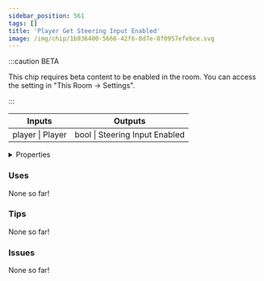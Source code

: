 ```yaml
---
sidebar_position: 561
tags: []
title: 'Player Get Steering Input Enabled'
image: /img/chip/1b936400-5666-42f6-8d7e-8f0957efebce.svg
---
```




:::caution BETA

This chip requires beta content to be enabled in the room. You can access the setting in "This Room -> Settings".

:::

<IChip uuid="1b936400-5666-42f6-8d7e-8f0957efebce"/>

<table><thead><tr><th>Inputs</th><th>Outputs</th></tr></thead><tbody><tr><td>player | Player</td><td>bool | Steering Input Enabled</td></tr></tbody></table>

<details>
  <summary>Properties</summary>
  <div>
    <div>
    <table>
      <tbody>
        <tr>
          <td>Is beta required?</td>
          <td>Yes</td>
        </tr>
        <tr>
          <td>Is chip a trolling risk?</td>
          <td>No</td>
        </tr>
        <tr>
          <td>Is chip a role assignment risk?</td>
          <td>No</td>
        </tr>
        <tr>
          <td>Chip UUID</td>
          <td>1b936400-5666-42f6-8d7e-8f0957efebce</td>
        </tr>
        <tr>
          <td>Room availability</td>
          <td>Available everywhere</td>
        </tr>
      </tbody>
    </table>
    </div>
  </div>
</details>

### Uses

None so far!

### Tips

None so far!

### Issues

None so far!